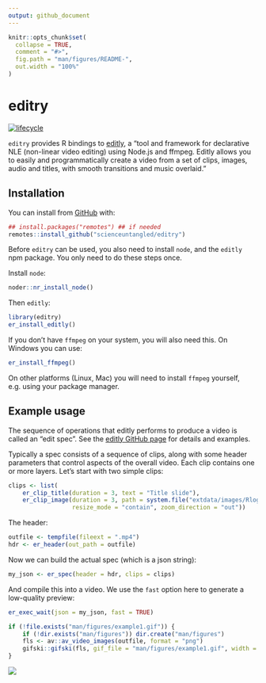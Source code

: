 ```yaml
---
output: github_document
---
```


<!-- README.md is generated from README.Rmd. Please edit that file -->

```r
knitr::opts_chunk$set(
  collapse = TRUE,
  comment = "#>",
  fig.path = "man/figures/README-",
  out.width = "100%"
)
```

# editry

<!-- badges: start -->
[![lifecycle](https://img.shields.io/badge/lifecycle-experimental-orange.svg)](https://www.tidyverse.org/lifecycle/#experimental)
<!-- badges: end -->

`editry` provides R bindings to [editly](https://github.com/mifi/editly/), a "tool and framework for declarative NLE (non-linear video editing) using Node.js and ffmpeg. Editly allows you to easily and programmatically create a video from a set of clips, images, audio and titles, with smooth transitions and music overlaid."


## Installation

You can install from [GitHub](https://github.com/scienceuntangled/editry) with:

```r
## install.packages("remotes") ## if needed
remotes::install_github("scienceuntangled/editry")

```

Before `editry` can be used, you also need to install `node`, and the `editly` npm package. You only need to do these steps once.

Install `node`:

```r
noder::nr_install_node()
```

Then `editly`:

```r
library(editry)
er_install_editly()
```

If you don't have `ffmpeg` on your system, you will also need this. On Windows you can use:
```r
er_install_ffmpeg()
```

On other platforms (Linux, Mac) you will need to install `ffmpeg` yourself, e.g. using your package manager.

## Example usage

The sequence of operations that editly performs to produce a video is called an "edit spec". See the [editly GitHub page](https://github.com/mifi/editly/) for details and examples.

Typically a spec consists of a sequence of clips, along with some header parameters that control aspects of the overall video. Each clip contains one or more layers. Let's start with two simple clips:

```r
clips <- list(
    er_clip_title(duration = 3, text = "Title slide"),
    er_clip_image(duration = 3, path = system.file("extdata/images/Rlogo.png", package = "editry"),
                  resize_mode = "contain", zoom_direction = "out"))

```

The header:

```r
outfile <- tempfile(fileext = ".mp4")
hdr <- er_header(out_path = outfile)
```

Now we can build the actual spec (which is a json string):

```r
my_json <- er_spec(header = hdr, clips = clips)
```

And compile this into a video. We use the `fast` option here to generate a low-quality preview:

```r
er_exec_wait(json = my_json, fast = TRUE)
```

```r
if (!file.exists("man/figures/example1.gif")) {
    if (!dir.exists("man/figures")) dir.create("man/figures")
    fls <- av::av_video_images(outfile, format = "png")
    gifski::gifski(fls, gif_file = "man/figures/example1.gif", width = 320, height = 240, delay = 1/30)
}
```

<img src="man/figures/example1.gif" />
